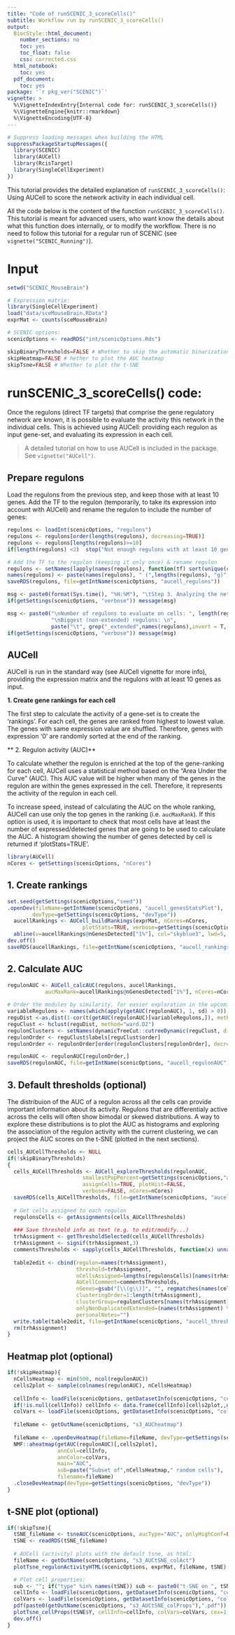 ```yaml
---
title: "Code of runSCENIC_3_scoreCells()"
subtitle: Workflow run by runSCENIC_3_scoreCells() 
output:
  BiocStyle::html_document:
    number_sections: no
    toc: yes
    toc_float: false
    css: corrected.css
  html_notebook:
    toc: yes
  pdf_document:
    toc: yes
package: '`r pkg_ver("SCENIC")`'
vignette: >
  %\VignetteIndexEntry{Internal code for: runSCENIC_3_scoreCells()} 
  %\VignetteEngine{knitr::rmarkdown} 
  %\VignetteEncoding{UTF-8}
---
```


```r
# Suppress loading messages when building the HTML
suppressPackageStartupMessages({
  library(SCENIC)
  library(AUCell)
  library(RcisTarget)
  library(SingleCellExperiment)
})
```

This tutorial provides the detailed explanation of `runSCENIC_3_scoreCells()`: Using AUCell to score the network activity in each individual cell.

All the code below is the content of the function `runSCENIC_3_scoreCells()`. This tutorial is meant for advanced users, who want know the details about what this function does internally, or to modify the workflow. There is no need to follow this tutorial for a regular run of SCENIC (see `vignette("SCENIC_Running")`).


# Input

```r
setwd("SCENIC_MouseBrain")

# Expression matrix:
library(SingleCellExperiment)
load("data/sceMouseBrain.RData")
exprMat <- counts(sceMouseBrain)

# SCENIC options:
scenicOptions <- readRDS("int/scenicOptions.Rds")

skipBinaryThresholds=FALSE # Whether to skip the automatic binarization step
skipHeatmap=FALSE # hether to plot the AUC heatmap
skipTsne=FALSE # Whether to plot the t-SNE
```

# runSCENIC_3_scoreCells() code:

Once the regulons (direct TF targets) that comprise the gene regulatory network are known, it is possible to evaluate the activity this network in the individual cells. This is achieved using AUCell: providing each regulon as input gene-set, and evaluating its expression in each cell.

> A detailed tutorial on how to use AUCell is included in the package. See `vignette("AUCell")`.

## Prepare regulons

Load the regulons from the previous step, and keep those with at least 10 genes.
Add the TF to the regulon (temporarily, to take its expression into account with AUCell) 
and rename the regulon to include the number of genes:

```r
regulons <- loadInt(scenicOptions, "regulons")
regulons <- regulons[order(lengths(regulons), decreasing=TRUE)]
regulons <- regulons[lengths(regulons)>=10]
if(length(regulons) <2)  stop("Not enough regulons with at least 10 genes.")

# Add the TF to the regulon (keeping it only once) & rename regulon
regulons <- setNames(lapply(names(regulons), function(tf) sort(unique(c(gsub("_extended", "", tf), regulons[[tf]])))), names(regulons))
names(regulons) <- paste(names(regulons), " (",lengths(regulons), "g)", sep="")
saveRDS(regulons, file=getIntName(scenicOptions, "aucell_regulons"))

msg <- paste0(format(Sys.time(), "%H:%M"), "\tStep 3. Analyzing the network activity in each individual cell")
if(getSettings(scenicOptions, "verbose")) message(msg)

msg <- paste0("\nNumber of regulons to evaluate on cells: ", length(regulons),
              "\nBiggest (non-extended) regulons: \n",
              paste("\t", grep("_extended",names(regulons),invert = T, value = T)[1:10], collapse="\n")) # TODO maxlen?
if(getSettings(scenicOptions, "verbose")) message(msg)
```
## AUCell

AUCell is run in the standard way (see AUCell vignette for more info), providing the expression matrix and the regulons with at least 10 genes as input. 

**1. Create gene rankings for each cell**

The first step to calculate the activity of a gene-set is to create the 'rankings'. For each cell, the genes are ranked from highest to lowest value. The genes with same expression value are shuffled. Therefore, genes with expression '0' are randomly sorted at the end of the ranking. 

** 2. Regulon activity (AUC)**

To calculate whether the regulon is enriched at the top of the gene-ranking for each cell, AUCell uses a statistical method based on the "Area Under the Curve" (AUC). This AUC value will be higher when many of the genes in the regulon are within the genes expressed in the cell. Therefore, it represents the activity of the regulon in each cell.

To increase speed, instead of calculating the AUC on the whole ranking, AUCell can use only the top genes in the ranking (i.e. `aucMaxRank`). If this option is used, it is important to check that most cells have at least the number of expressed/detected genes that are going to be used to calculate the AUC. A histogram showing the number of genes detected by cell is returned if 'plotStats=TRUE'.

```r
library(AUCell)
nCores <- getSettings(scenicOptions, "nCores")
```

## 1. Create rankings
```r
set.seed(getSettings(scenicOptions,"seed"))
.openDev(fileName=getIntName(scenicOptions, "aucell_genesStatsPlot"), 
        devType=getSettings(scenicOptions, "devType"))
  aucellRankings <- AUCell_buildRankings(exprMat, nCores=nCores, 
                        plotStats=TRUE, verbose=getSettings(scenicOptions, "verbose"))
  abline(v=aucellRankings@nGenesDetected["1%"], col="skyblue3", lwd=5, lty=3) #TODO check if similar to previous version
dev.off()
saveRDS(aucellRankings, file=getIntName(scenicOptions, "aucell_rankings"))
```

## 2. Calculate AUC
```r
regulonAUC <- AUCell_calcAUC(regulons, aucellRankings, 
            aucMaxRank=aucellRankings@nGenesDetected["1%"], nCores=nCores)
  
# Order the modules by similarity, for easier exploration in the upcoming steps & save
variableRegulons <- names(which(apply(getAUC(regulonAUC), 1, sd) > 0))
reguDist <-as.dist(1-cor(t(getAUC(regulonAUC)[variableRegulons,]), method="spear"))
reguClust <- hclust(reguDist, method="ward.D2")
regulonClusters <- setNames(dynamicTreeCut::cutreeDynamic(reguClust, distM=as.matrix(reguDist), verbose = FALSE), reguClust$labels)
regulonOrder <- reguClust$labels[reguClust$order]
regulonOrder <- regulonOrder[order(regulonClusters[regulonOrder], decreasing = TRUE)]

regulonAUC <- regulonAUC[regulonOrder,]
saveRDS(regulonAUC, file=getIntName(scenicOptions, "aucell_regulonAUC"))
```

## 3. Default thresholds (optional)

The distribuion of the AUC of a regulon across all the cells can provide important information about its activity. Regulons that are differentialy active across the cells will often show bimodal or skewed distributions. A way to explore these distributions is to plot the AUC as histograms and exploring the association of the regulon activity with the current clustering, we can project the AUC scores on the t-SNE (plotted in the next sections). 

```r
cells_AUCellThresholds <- NULL
if(!skipBinaryThresholds)
{
  cells_AUCellThresholds <- AUCell_exploreThresholds(regulonAUC, 
                        smallestPopPercent=getSettings(scenicOptions,"aucell/smallestPopPercent"),
                        assignCells=TRUE, plotHist=FALSE, 
                        verbose=FALSE, nCores=nCores)
  saveRDS(cells_AUCellThresholds, file=getIntName(scenicOptions, "aucell_thresholds"))
  
  # Get cells assigned to each regulon
  regulonsCells <- getAssignments(cells_AUCellThresholds)
  
  ### Save threshold info as text (e.g. to edit/modify...)
  trhAssignment <- getThresholdSelected(cells_AUCellThresholds)
  trhAssignment <- signif(trhAssignment,3)
  commentsThresholds <- sapply(cells_AUCellThresholds, function(x) unname(x$aucThr$comment))
  
  table2edit <- cbind(regulon=names(trhAssignment),
                      threshold=trhAssignment,
                      nCellsAssigned=lengths(regulonsCells)[names(trhAssignment)],
                      AUCellComment=commentsThresholds,
                      nGenes=gsub("[\\(g\\)]", "", regmatches(names(cells_AUCellThresholds), gregexpr("\\(.*?\\)", names(cells_AUCellThresholds)))),
                      clusteringOrder=1:length(trhAssignment),
                      clusterGroup=regulonClusters[names(trhAssignment)],
                      onlyNonDuplicatedExtended=(names(trhAssignment) %in% onlyNonDuplicatedExtended(names(trhAssignment))),
                      personalNotes="")
  write.table(table2edit, file=getIntName(scenicOptions, "aucell_thresholdsTxt"), row.names=F, quote=F, sep="\t")
  rm(trhAssignment)
}
```

## Heatmap plot (optional)
```r
if(!skipHeatmap){
  nCellsHeatmap <- min(500, ncol(regulonAUC))
  cells2plot <- sample(colnames(regulonAUC), nCellsHeatmap)
  
  cellInfo <- loadFile(scenicOptions, getDatasetInfo(scenicOptions, "cellInfo"), ifNotExists="null")   #TODO check if exists, if not... create/ignore?
  if(!is.null(cellInfo)) cellInfo <- data.frame(cellInfo)[cells2plot,,drop=F]
  colVars <- loadFile(scenicOptions, getDatasetInfo(scenicOptions, "colVars"), ifNotExists="null")
  
  fileName <- getOutName(scenicOptions, "s3_AUCheatmap")
  
  fileName <- .openDevHeatmap(fileName=fileName, devType=getSettings(scenicOptions, "devType"))
  NMF::aheatmap(getAUC(regulonAUC)[,cells2plot],
                annCol=cellInfo,
                annColor=colVars,
                main="AUC",
                sub=paste("Subset of",nCellsHeatmap," random cells"),
                filename=fileName)
  .closeDevHeatmap(devType=getSettings(scenicOptions, "devType"))
}
```

## t-SNE plot (optional)
```r
if(!skipTsne){
  tSNE_fileName <- tsneAUC(scenicOptions, aucType="AUC", onlyHighConf=FALSE) # default: nPcs, perpl, seed, tsne prefix
  tSNE <- readRDS(tSNE_fileName)
  
  # AUCell (activity) plots with the default tsne, as html: 
  fileName <- getOutName(scenicOptions, "s3_AUCtSNE_colAct")
  plotTsne_regulonActivityHTML(scenicOptions, exprMat, fileName, tSNE) #open the resulting html locally

  # Plot cell properties:
  sub <- ""; if("type" %in% names(tSNE)) sub <- paste0("t-SNE on ", tSNE$type)
  cellInfo <- loadFile(scenicOptions, getDatasetInfo(scenicOptions, "cellInfo"), ifNotExists="null") 
  colVars <- loadFile(scenicOptions, getDatasetInfo(scenicOptions, "colVars"), ifNotExists="null")
  pdf(paste0(getOutName(scenicOptions, "s3_AUCtSNE_colProps"),".pdf"))
  plotTsne_cellProps(tSNE$Y, cellInfo=cellInfo, colVars=colVars, cex=1, sub=sub)
  dev.off()
}
```
